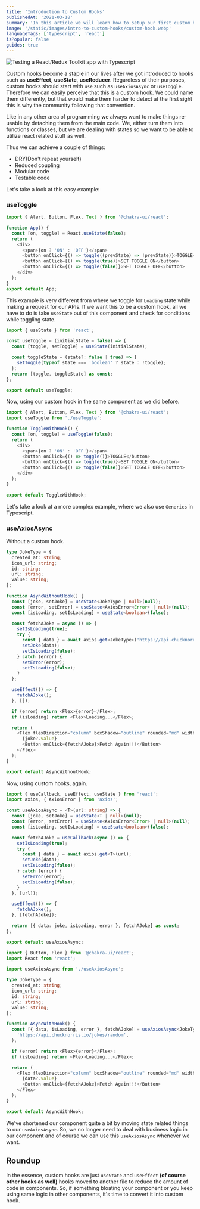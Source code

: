 ```yaml
---
title: 'Introduction to Custom Hooks'
publishedAt: '2021-03-18'
summary: 'In this article we will learn how to setup our first custom hook. We will convert axios into re-usable hook with typescript and generics.'
image: '/static/images/intro-to-custom-hooks/custom-hook.webp'
languageTags: ['typescript', 'react']
isPopular: false
guides: true
---
```



![Testing a React/Redux Toolkit app with Typescript](/static/images/intro-to-custom-hooks/custom-hook.webp)

Custom hooks become a staple in our lives after we got introduced to hooks such as **useEffect**, **useState**, **useReducer**. Regardless of their purposes, custom hooks should start with `use`
such as `useAxiosAsync` or `useToggle`. Therefore we can easily perceive that this is a custom hook. We could name them differently, but that would make them harder to detect at the first sight this is why the community following that convention.

Like in any other area of programming we always want to make things re-usable by detaching them from the main code. We, either turn them into functions or classes, but we are dealing with states so we want to be able to utilize react related stuff as well.

Thus we can achieve a couple of things:

- DRY(Don't repeat yourself)
- Reduced coupling
- Modular code
- Testable code

Let's take a look at this easy example:

### useToggle

```javascript
import { Alert, Button, Flex, Text } from '@chakra-ui/react';

function App() {
  const [on, toggle] = React.useState(false);
  return (
    <div>
      <span>{on ? 'ON' : 'OFF'}</span>
      <button onClick={() => toggle((prevState) => !prevState)}>TOGGLE</button>
      <button onClick={() => toggle(true)}>SET TOGGLE ON</button>
      <button onClick={() => toggle(false)}>SET TOGGLE OFF</button>
    </div>
  );
}
export default App;
```

This example is very different from where we toggle for `Loading` state while making a request for our APIs. If we want this to be a custom hook, all we have to do is
take `useState` out of this component and check for conditions while toggling state.

```javascript
import { useState } from 'react';

const useToggle = (initialState = false) => {
  const [toggle, setToggle] = useState(initialState);

  const toggleState = (state?: false | true) => {
    setToggle(typeof state === 'boolean' ? state : !toggle);
  };
  return [toggle, toggleState] as const;
};

export default useToggle;
```

Now, using our custom hook in the same component as we did before.

```javascript
import { Alert, Button, Flex, Text } from '@chakra-ui/react';
import useToggle from './useToggle';

function ToggleWithHook() {
  const [on, toggle] = useToggle(false);
  return (
    <div>
      <span>{on ? 'ON' : 'OFF'}</span>
      <button onClick={() => toggle()}>TOGGLE</button>
      <button onClick={() => toggle(true)}>SET TOGGLE ON</button>
      <button onClick={() => toggle(false)}>SET TOGGLE OFF</button>
    </div>
  );
}

export default ToggleWithHook;
```

<ToggleWithHook />

Let's take a look at a more complex example, where we also use `Generics` in Typescript.

### useAxiosAsync

Without a custom hook.

```typescript
type JokeType = {
  created_at: string;
  icon_url: string;
  id: string;
  url: string;
  value: string;
};

function AsyncWithoutHook() {
  const [joke, setJoke] = useState<JokeType | null>(null);
  const [error, setError] = useState<AxiosError<Error> | null>(null);
  const [isLoading, setIsLoading] = useState<boolean>(false);

  const fetchAJoke = async () => {
    setIsLoading(true);
    try {
      const { data } = await axios.get<JokeType>('https://api.chucknorris.io/jokes/random');
      setJoke(data);
      setIsLoading(false);
    } catch (error) {
      setError(error);
      setIsLoading(false);
    }
  };

  useEffect(() => {
    fetchAJoke();
  }, []);

  if (error) return <Flex>{error}</Flex>;
  if (isLoading) return <Flex>Loading...</Flex>;

  return (
    <Flex flexDirection="column" boxShadow="outline" rounded="md" width="50%" padding="1rem">
      {joke?.value}
      <Button onClick={fetchAJoke}>Fetch Again!!!</Button>
    </Flex>
  );
}

export default AsyncWithoutHook;
```

Now, using custom hooks, again.

```typescript
import { useCallback, useEffect, useState } from 'react';
import axios, { AxiosError } from 'axios';

const useAxiosAsync = <T>(url: string) => {
  const [joke, setJoke] = useState<T | null>(null);
  const [error, setError] = useState<AxiosError<Error> | null>(null);
  const [isLoading, setIsLoading] = useState<boolean>(false);

  const fetchAJoke = useCallback(async () => {
    setIsLoading(true);
    try {
      const { data } = await axios.get<T>(url);
      setJoke(data);
      setIsLoading(false);
    } catch (error) {
      setError(error);
      setIsLoading(false);
    }
  }, [url]);

  useEffect(() => {
    fetchAJoke();
  }, [fetchAJoke]);

  return [{ data: joke, isLoading, error }, fetchAJoke] as const;
};

export default useAxiosAsync;
```

```typescript
import { Button, Flex } from '@chakra-ui/react';
import React from 'react';

import useAxiosAsync from './useAxiosAsync';

type JokeType = {
  created_at: string;
  icon_url: string;
  id: string;
  url: string;
  value: string;
};

function AsyncWithHook() {
  const [{ data, isLoading, error }, fetchAJoke] = useAxiosAsync<JokeType>(
    'https://api.chucknorris.io/jokes/random',
  );

  if (error) return <Flex>{error}</Flex>;
  if (isLoading) return <Flex>Loading...</Flex>;

  return (
    <Flex flexDirection="column" boxShadow="outline" rounded="md" width="50%" padding="1rem">
      {data?.value}
      <Button onClick={fetchAJoke}>Fetch Again!!!</Button>
    </Flex>
  );
}

export default AsyncWithHook;
```

<AsyncWithtHook />

We've shortened our component quite a bit by moving state related things to our `useAxiosAsync`. So, we no longer need to deal with business logic in our component and of course we can use
this `useAxiosAsync` whenever we want.

## Roundup

In the essence, custom hooks are just `useState` and `useEffect` **(of course other hooks as well)** hooks moved to another file to reduce the amount of code in components.
So, if something bloating your component or you keep using same logic in other components, it's time to convert it into custom hook.
